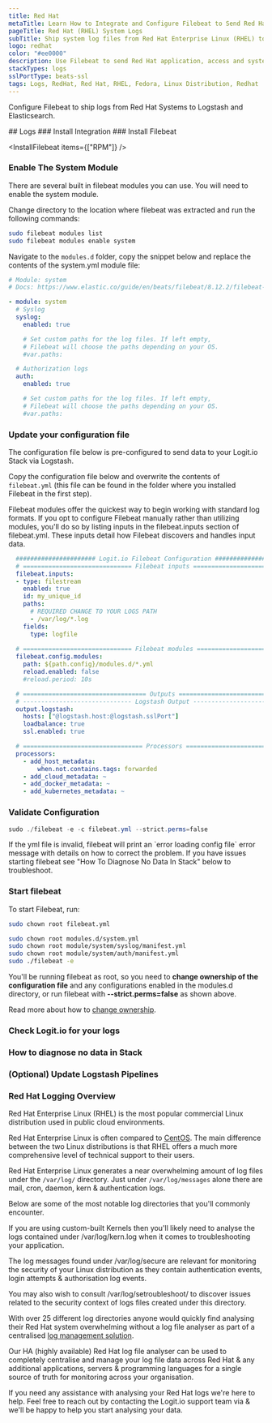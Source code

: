 ```yaml
---
title: Red Hat
metaTitle: Learn How to Integrate and Configure Filebeat to Send Red Hat Logs
pageTitle: Red Hat (RHEL) System Logs
subTitle: Ship system log files from Red Hat Enterprise Linux (RHEL) to Logstash
logo: redhat
color: "#ee0000"
description: Use Filebeat to send Red Hat application, access and system logs to your ELK stacks. Configure Filebeat to send Red Hat system logs to Elasticsearch. 
stackTypes: logs
sslPortType: beats-ssl
tags: Logs, RedHat, Red Hat, RHEL, Fedora, Linux Distribution, Redhat
---
```


Configure Filebeat to ship logs from Red Hat Systems to Logstash and Elasticsearch.

<Steps>
  ## Logs
  ### Install Integration
  <InstallIntegration/>
  ### Install Filebeat

  <InstallFilebeat items={["RPM"]} />

  ### Enable The System Module

  There are several built in filebeat modules you can use. You will need to enable the system module.

  Change directory to the location where filebeat was extracted and run the following commands:

  ```bash copy
  sudo filebeat modules list
  sudo filebeat modules enable system
  ```
  Navigate to the `modules.d` folder, copy the snippet below and replace the contents of the system.yml module file:

  ```yaml copy
  # Module: system
  # Docs: https://www.elastic.co/guide/en/beats/filebeat/8.12.2/filebeat-module-system.html

  - module: system
    # Syslog
    syslog:
      enabled: true

      # Set custom paths for the log files. If left empty,
      # Filebeat will choose the paths depending on your OS.
      #var.paths:

    # Authorization logs
    auth:
      enabled: true

      # Set custom paths for the log files. If left empty,
      # Filebeat will choose the paths depending on your OS.
      #var.paths:
  ```

  ### Update your configuration file

  The configuration file below is pre-configured to send data to your Logit.io Stack via Logstash.

  Copy the configuration file below and overwrite the contents of `filebeat.yml` 
  (this file can be found in the folder where you installed Filebeat in the first step).

  <Callout type="info">
    Filebeat modules offer the quickest way to begin working with standard log formats. 
    If you opt to configure Filebeat manually rather than utilizing modules, you'll do so by 
    listing inputs in the filebeat.inputs section of filebeat.yml. These inputs detail 
    how Filebeat discovers and handles input data. 
  </Callout>
    
```yml copy showLineNumbers /@logstash.host/ /@logstash.sslPort/
  ###################### Logit.io Filebeat Configuration ########################
  # ============================== Filebeat inputs ==============================
  filebeat.inputs:
  - type: filestream
    enabled: true
    id: my_unique_id
    paths:
      # REQUIRED CHANGE TO YOUR LOGS PATH
      - /var/log/*.log
    fields:
      type: logfile
      
  # ============================== Filebeat modules ==============================
  filebeat.config.modules:
    path: ${path.config}/modules.d/*.yml
    reload.enabled: false
    #reload.period: 10s

  # ================================== Outputs ===================================
  # ------------------------------ Logstash Output -------------------------------
  output.logstash:
    hosts: ["@logstash.host:@logstash.sslPort"]
    loadbalance: true
    ssl.enabled: true

  # ================================= Processors =================================
  processors:
    - add_host_metadata:
        when.not.contains.tags: forwarded
    - add_cloud_metadata: ~
    - add_docker_metadata: ~
    - add_kubernetes_metadata: ~
  ```

  ### Validate Configuration
    
  ```ps1 copy
  sudo ./filebeat -e -c filebeat.yml --strict.perms=false
  ```

  <Callout type="info">
    If the yml file is invalid, filebeat will print an `error loading config file` error message with details on how to correct the problem. 
    If you have issues starting filebeat see "How To Diagnose No Data In Stack" below to troubleshoot.
  </Callout>

  ### Start filebeat

  To start Filebeat, run:

  ```bash copy
  sudo chown root filebeat.yml 
  ```

  ```bash copy
  sudo chown root modules.d/system.yml
  sudo chown root module/system/syslog/manifest.yml
  sudo chown root module/system/auth/manifest.yml
  sudo ./filebeat -e
  ```

  You'll be running filebeat as root, so you need to __change ownership of the configuration file__ and any 
  configurations enabled in the modules.d directory, or run filebeat with __--strict.perms=false__ as shown above. 

  Read more about how to [change ownership](https://www.elastic.co/guide/en/beats/libbeat/master/config-file-permissions.html).

  ### Check Logit.io for your logs

  <LaunchStack utmMedium="logs" utmCampaign="redhat" source="redhat" />

  ### How to diagnose no data in Stack

  <DiagnoseNoData />

  ### (Optional) Update Logstash Pipelines

  <LogstashPipeline />

</Steps>

### Red Hat Logging Overview

Red Hat Enterprise Linux (RHEL) is the most popular commercial Linux 
distribution used in public cloud environments. 

Red Hat Enterprise Linux is often compared to [CentOS](/integrations/log-management/operating-systems/centos). 
The main difference between the two Linux distributions is that RHEL 
offers a much more comprehensive level of technical support to their users.

Red Hat Enterprise Linux generates a near overwhelming amount of log 
files under the `/var/log/` directory. Just under `/var/log/messages` 
alone there are mail, cron, daemon, kern & authentication logs. 

Below are some of the most notable log directories that you'll commonly encounter.

If you are using custom-built Kernels then you'll likely need to analyse the logs 
contained under /var/log/kern.log when it comes to troubleshooting your application.

The log messages found under /var/log/secure are relevant for monitoring the 
security of your Linux distribution as they contain authentication events, 
login attempts & authorisation log events.

You may also wish to consult  /var/log/setroubleshoot/ to discover issues related 
to the security context of logs files created under this directory.

With over 25 different log directories anyone would quickly find analysing their 
Red Hat system overwhelming without a log file analyser as part of a 
centralised [log management solution](https://logit.io/platform/logging/log-management/).

Our HA (highly available) Red Hat log file analyser can be used to completely 
centralise and manage your log file data across Red Hat & any additional applications, 
servers & programming languages for a single source of truth for monitoring across your organisation.

If you need any assistance with analysing your Red Hat logs we're here to help. 
Feel free to reach out by contacting the Logit.io support team 
via <IntercomButton text="live chat" /> & we'll be happy to help you start analysing your data.
      
